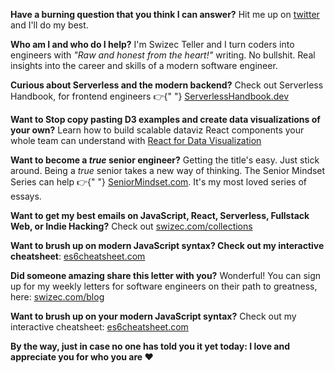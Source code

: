 **Have a burning question that you think I can answer?** Hit me up on [twitter](https://twitter.com/swizec) and I'll do my best.

**Who am I and who do I help?** I'm Swizec Teller and I turn coders into engineers with _"Raw and honest from the heart!"_ writing. No bullshit. Real insights into the career and skills of a modern software engineer.

**Curious about Serverless and the modern backend?** Check out Serverless Handbook, for frontend engineers 👉{" "}
[ServerlessHandbook.dev](https://serverlesshandbook.dev)

**Want to Stop copy pasting D3 examples and create data visualizations of your own?** Learn how to build scalable dataviz React components your whole team can understand
with [React for Data Visualization](https://reactfordataviz.com)

**Want to become a _true_ senior engineer?** Getting the title's easy. Just stick around. Being a _true_ senior takes a new
way of thinking. The Senior Mindset Series can help 👉{" "} [SeniorMindset.com](https://seniormindset.com)</a>. It's my most loved series of essays.

**Want to get my best emails on JavaScript, React, Serverless, Fullstack Web, or Indie Hacking?** Check out [swizec.com/collections](https://swizec.com/collections)

**Want to brush up on modern JavaScript syntax?</b> Check out my interactive cheatsheet**: [es6cheatsheet.com](https://es6cheatsheet.com)

**Did someone amazing share this letter with you?** Wonderful! You can sign up for my weekly letters for software engineers on their path to greatness, here: [swizec.com/blog](https://swizec.com/blog)

**Want to brush up on your modern JavaScript syntax?** Check out my interactive cheatsheet: [es6cheatsheet.com](https://es6cheatsheet.com)

**By the way, just in case no one has told you it yet today: I love and appreciate you for who you are ❤️**
